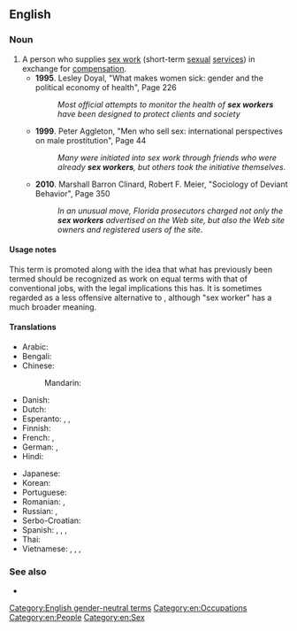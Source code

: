 ==English==
{{wikipedia}}

===Noun===
{{en-noun}}

# A person who supplies [[sex work]] (short-term [[sexual]] [[service]]s) in exchange for [[compensation]].
#* '''1995'''. Lesley Doyal, "What makes women sick: gender and the political economy of health", Page 226<!---[http://books.google.com/books?id=6hoZ-aZ6izMC&pg=PA226&dq=sex+work&hl=en&ei=e36bTtLELIbZiALTtpWxDQ&sa=X&oi=book_result&ct=result&resnum=6&ved=0CEUQ6AEwBTgo]--->
#*: ''Most official attempts to monitor the health of '''sex workers''' have been designed to protect clients and society''
#* '''1999'''. Peter Aggleton, "Men who sell sex: international perspectives on male prostitution", Page 44<!---[http://books.google.com/books?id=6WYZ0wNpZfIC&pg=PA44&dq=sex+work&hl=en&ei=e36bTtLELIbZiALTtpWxDQ&sa=X&oi=book_result&ct=result&resnum=5&ved=0CEAQ6AEwBDgo]--->
#*: ''Many were initiated into sex work through friends who were already '''sex workers''', but others took the initiative themselves.''
#* '''2010'''. Marshall Barron Clinard, Robert F. Meier, "Sociology of Deviant Behavior", Page 350<!---[http://books.google.com/books?id=VB3OezIoI44C&pg=PA350&dq=sex+work&hl=en&ei=e36bTtLELIbZiALTtpWxDQ&sa=X&oi=book_result&ct=result&resnum=2&ved=0CDEQ6AEwATgo]--->
#*: ''In an unusual move, Florida prosecutors charged not only the '''sex workers''' advertised on the Web site, but also the Web site owners and registered users of the site.''

====Usage notes====
This term is promoted along with the idea that what has previously been termed {{m|en|prostitution}} should be recognized as work on equal terms with that of conventional jobs, with the legal implications this has. It is sometimes regarded as a less offensive alternative to {{m|en|prostitute}}, although "sex worker" has a much broader meaning.

====Translations====
{{trans-top|person who supplies sexual services for money}}
* Arabic: {{t-needed|ar}}
* Bengali: {{t|bn|যৌনকর্মী|tr=jounkôrmi|sc=Beng}}
* Chinese:
*: Mandarin: {{t|cmn|性工作者|tr=xìnggōngzuòzhě|sc=Hani}}
* Danish: {{t-needed|da}}
* Dutch: {{t|nl|sekswerker}}
* Esperanto: {{t|eo|sekslaboristo}}, {{t|eo|amoristo}}, {{t|eo|amoristino}}
* Finnish: {{t|fi|seksityöntekijä}}
* French: {{t+|fr|travailleur du sexe|m}}, {{t+|fr|travailleuse du sexe|f}}
* German: {{t|de|Sexarbeiter|m}}, {{t|de|Sexarbeiterin|f}}
* Hindi: {{t|hi|सेक्स वर्कर|tr=seks varkar|sc=Deva}}
{{trans-mid}}
* Japanese: {{t|ja|セックスワーカー|tr=sekkusuwākā|sc=Jpan}}
* Korean: {{t|ko|성 근로자|sc=Kore}}
* Portuguese: {{t|pt|[[trabalhador]] [[sexual]]|m}}
* Romanian: {{t|ro|lucrător de sex|m}}, {{t|ro|lucrătoare de sex|f}}
* Russian: {{t|ru|рабо́тник се́кс-би́знеса|m|tr=rabótnik sɛ́ks-bíznɛsa}}, {{t|ru|рабо́тница се́кс-би́знеса|f|tr=rabótnica sɛ́ks-bíznɛsa}}
* Serbo-Croatian: {{t-needed|sh}}
* Spanish: {{t|es|trabajadora sexual|f}}, {{t|es|trabajador sexual|m}}, {{t|es|trabajadores sexuales|m-p}}, {{t|es|trabajadoras sexuales|f-p}}
* Thai: {{t-needed|th}}
* Vietnamese: {{t|vi|gái mại dâm}}, {{t|vi|gái làm tiền}}, {{t+|vi|gái điếm}}, {{t|vi|gái đứng đường}}
{{trans-bottom}}

===See also===
* {{l|en|prostitute}}

[[Category:English gender-neutral terms]]
[[Category:en:Occupations]]
[[Category:en:People]]
[[Category:en:Sex]]